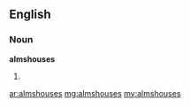 ==English==
===Noun===
'''almshouses'''
# {{plural of|[[almshouse]]}}

[[ar:almshouses]]
[[mg:almshouses]]
[[my:almshouses]]